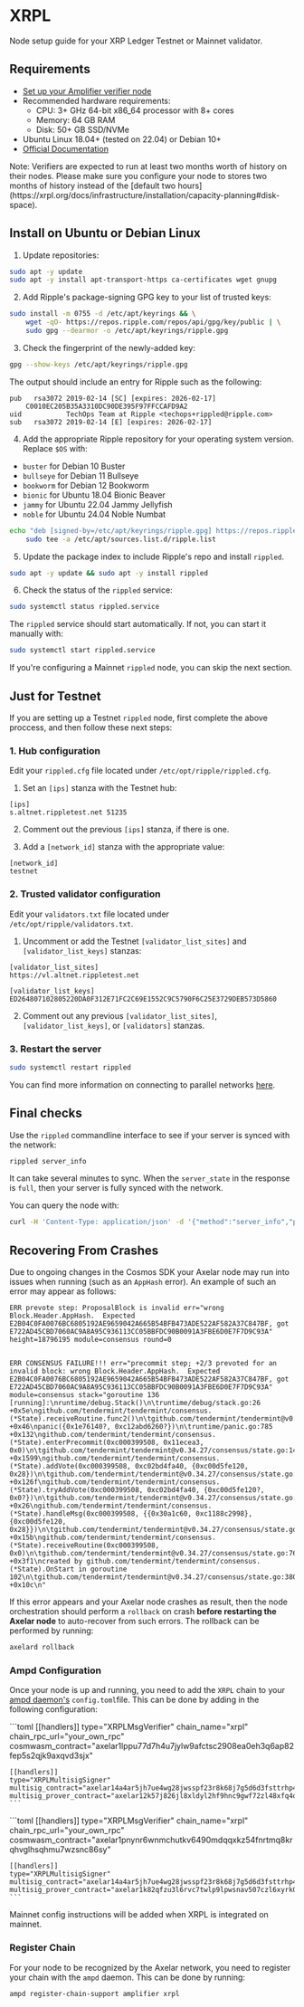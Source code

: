 
# XRPL

Node setup guide for your XRP Ledger Testnet or Mainnet validator.

## Requirements

- [Set up your Amplifier verifier node](https://docs.axelar.dev/validator/amplifier/verifier-onboarding/)
- Recommended hardware requirements:
    * CPU: 3+ GHz 64-bit x86_64 processor with 8+ cores
    * Memory: 64 GB RAM
    * Disk: 50+ GB SSD/NVMe
- Ubuntu Linux 18.04+ (tested on 22.04) or Debian 10+
- [Official Documentation](https://xrpl.org/docs/infrastructure/installation)

<Callout emoji="💡">
  Note: Verifiers are expected to run at least two months worth of history on their nodes. Please make sure you configure your node to stores two months of history instead of the [default two hours](https://xrpl.org/docs/infrastructure/installation/capacity-planning#disk-space).
</Callout>

## Install on Ubuntu or Debian Linux

1. Update repositories:

```bash
sudo apt -y update
sudo apt -y install apt-transport-https ca-certificates wget gnupg
```

2. Add Ripple's package-signing GPG key to your list of trusted keys:

```bash
sudo install -m 0755 -d /etc/apt/keyrings && \
    wget -qO- https://repos.ripple.com/repos/api/gpg/key/public | \
    sudo gpg --dearmor -o /etc/apt/keyrings/ripple.gpg
```

3. Check the fingerprint of the newly-added key:

```bash
gpg --show-keys /etc/apt/keyrings/ripple.gpg
```

The output should include an entry for Ripple such as the following:

```
pub   rsa3072 2019-02-14 [SC] [expires: 2026-02-17]
    C0010EC205B35A3310DC90DE395F97FFCCAFD9A2
uid           TechOps Team at Ripple <techops+rippled@ripple.com>
sub   rsa3072 2019-02-14 [E] [expires: 2026-02-17]
```

4. Add the appropriate Ripple repository for your operating system version. Replace `$OS` with:
- `buster` for Debian 10 Buster
- `bullseye` for Debian 11 Bullseye
- `bookworm` for Debian 12 Bookworm
- `bionic` for Ubuntu 18.04 Bionic Beaver
- `jammy` for Ubuntu 22.04 Jammy Jellyfish
- `noble` for Ubuntu 24.04 Noble Numbat

```bash
echo "deb [signed-by=/etc/apt/keyrings/ripple.gpg] https://repos.ripple.com/repos/rippled-deb $OS stable" | \
    sudo tee -a /etc/apt/sources.list.d/ripple.list
```

5. Update the package index to include Ripple's repo and install `rippled`.

```bash
sudo apt -y update && sudo apt -y install rippled
```

6. Check the status of the `rippled` service:

```bash
sudo systemctl status rippled.service
```

The `rippled` service should start automatically. If not, you can start it manually with:

```bash
sudo systemctl start rippled.service
```

If you're configuring a Mainnet `rippled` node, you can skip the next section.

## Just for Testnet

If you are setting up a Testnet `rippled` node, first complete the above proccess, and then follow these next steps:

### 1. Hub configuration

Edit your `rippled.cfg` file located under `/etc/opt/ripple/rippled.cfg`.

1. Set an `[ips]` stanza with the Testnet hub:

```
[ips]
s.altnet.rippletest.net 51235
```

2. Comment out the previous `[ips]` stanza, if there is one.

3. Add a `[network_id]` stanza with the appropriate value:

```
[network_id]
testnet
```

### 2. Trusted validator configuration

Edit your `validators.txt` file located under `/etc/opt/ripple/validators.txt`.

1. Uncomment or add the Testnet `[validator_list_sites]` and `[validator_list_keys]` stanzas:

```
[validator_list_sites]
https://vl.altnet.rippletest.net

[validator_list_keys]
ED264807102805220DA0F312E71FC2C69E1552C9C5790F6C25E3729DEB573D5860
```

2. Comment out any previous `[validator_list_sites]`, `[validator_list_keys]`, or `[validators]` stanzas.

### 3. Restart the server

```bash
sudo systemctl restart rippled
```

You can find more information on connecting to parallel networks [here](https://xrpl.org/docs/infrastructure/configuration/connect-your-rippled-to-the-xrp-test-net).

## Final checks

Use the `rippled` commandline interface to see if your server is synced with the network:

```bash
rippled server_info
```

It can take several minutes to sync. When the `server_state` in the response is `full`, then your server is fully synced with the network.

You can query the node with:

```bash
curl -H 'Content-Type: application/json' -d '{"method":"server_info","params":[{}]}' http://localhost:5005
```

## Recovering From Crashes

Due to ongoing changes in the Cosmos SDK your Axelar node may run into issues when running (such as an `AppHash` error). An example of such an error may appear as follows:

```text
ERR prevote step: ProposalBlock is invalid err="wrong Block.Header.AppHash.  Expected E2B04C0FA0076BC6805192AE9659042A665B54BFB473ADE522AF582A37C847BF, got E722AD45CBD7060AC9A8A95C936113CC05BBFDC90B0091A3FBE6D0E7F7D9C93A" height=18796195 module=consensus round=0


ERR CONSENSUS FAILURE!!! err="precommit step; +2/3 prevoted for an invalid block: wrong Block.Header.AppHash.  Expected E2B04C0FA0076BC6805192AE9659042A665B54BFB473ADE522AF582A37C847BF, got E722AD45CBD7060AC9A8A95C936113CC05BBFDC90B0091A3FBE6D0E7F7D9C93A" module=consensus stack="goroutine 136 [running]:\nruntime/debug.Stack()\n\truntime/debug/stack.go:26 +0x5e\ngithub.com/tendermint/tendermint/consensus.(*State).receiveRoutine.func2()\n\tgithub.com/tendermint/tendermint@v0.34.27/consensus/state.go:733 +0x46\npanic({0x1e76140?, 0xc12abd6260?})\n\truntime/panic.go:785 +0x132\ngithub.com/tendermint/tendermint/consensus.(*State).enterPrecommit(0xc000399508, 0x11ecea3, 0x0)\n\tgithub.com/tendermint/tendermint@v0.34.27/consensus/state.go:1421 +0x1599\ngithub.com/tendermint/tendermint/consensus.(*State).addVote(0xc000399508, 0xc02bd4fa40, {0xc00d5fe120, 0x28})\n\tgithub.com/tendermint/tendermint@v0.34.27/consensus/state.go:2153 +0x126f\ngithub.com/tendermint/tendermint/consensus.(*State).tryAddVote(0xc000399508, 0xc02bd4fa40, {0xc00d5fe120?, 0x0?})\n\tgithub.com/tendermint/tendermint@v0.34.27/consensus/state.go:1979 +0x26\ngithub.com/tendermint/tendermint/consensus.(*State).handleMsg(0xc000399508, {{0x30a1c60, 0xc1188c2998}, {0xc00d5fe120, 0x28}})\n\tgithub.com/tendermint/tendermint@v0.34.27/consensus/state.go:862 +0x15b\ngithub.com/tendermint/tendermint/consensus.(*State).receiveRoutine(0xc000399508, 0x0)\n\tgithub.com/tendermint/tendermint@v0.34.27/consensus/state.go:769 +0x3f1\ncreated by github.com/tendermint/tendermint/consensus.(*State).OnStart in goroutine 102\n\tgithub.com/tendermint/tendermint@v0.34.27/consensus/state.go:380 +0x10c\n"
```

If this error appears and your Axelar node crashes as result, then the node orchestration should perform a `rollback` on crash **before restarting the Axelar node** to auto-recover from such errors. The rollback can be performed by running:

```bash
axelard rollback
```


### Ampd Configuration
Once your node is up and running, you need to add the `XRPL` chain to your [ampd daemon's](https://github.com/axelarnetwork/axelar-amplifier/tree/main/ampd) `config.toml`file. This can be done by adding in the following configuration:

<tabs>
  <tab-item title="Mainnet">
    ```toml
    [[handlers]]
    type="XRPLMsgVerifier"
    chain_name="xrpl"
    chain_rpc_url="your_own_rpc"
    cosmwasm_contract="axelar1lppu77d7h4u7jylw9afctsc2908ea0eh3q6ap82fep5s2qjk9axqvd3sjx"

    [[handlers]]
    type="XRPLMultisigSigner"
    multisig_contract="axelar14a4ar5jh7ue4wg28jwsspf23r8k68j7g5d6d3fsttrhp42ajn4xq6zayy5"
    multisig_prover_contract="axelar12k57j826jl8xldyl2hf9hnc9gwf72zl48xfq4qn20sl4kl8unrxsejqvm8"
    ```
  </tab-item>
  <tab-item title="Testnet">
    ```toml
    [[handlers]]
    type="XRPLMsgVerifier"
    chain_name="xrpl"
    chain_rpc_url="your_own_rpc"
    cosmwasm_contract="axelar1pnynr6wnmchutkv6490mdqqxkz54fnrtmq8krqhvglhsqhmu7wzsnc86sy"

    [[handlers]]
    type="XRPLMultisigSigner"
    multisig_contract="axelar14a4ar5jh7ue4wg28jwsspf23r8k68j7g5d6d3fsttrhp42ajn4xq6zayy5"
    multisig_prover_contract="axelar1k82qfzu3l6rvc7twlp9lpwsnav507czl6xyrk0xv287t4439ymvsl6n470"
    ```
  </tab-item>
</tabs>




<Callout emoji="💡">
  Mainnet config instructions will be added when XRPL is integrated on mainnet.
</Callout>

### Register Chain 
For your node to be recognized by the Axelar network, you need to register your chain with the `ampd` daemon. This can be done by running:  

```bash
ampd register-chain-support amplifier xrpl
```

